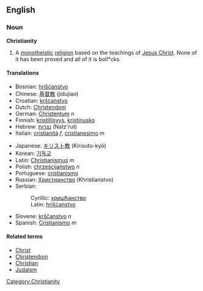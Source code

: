 ==English==

===Noun===
'''Christianity'''

# A [[monotheistic]] [[religion]] based on the teachings of [[Jesus Christ]]. None of it has been proved and all of it is boll*cks
====Translations====
{{top}}
*Bosnian: [[hrišćanstvo]] {{n}}
*Chinese: [[基督教]] (jidujiao)
*Croatian: [[kršćanstvo]] {{n}}
*Dutch: [[Christendom]] {{n}}
*German: [[Christentum]] ''n''
*Finnish: [[kristillisyys]], [[kristinusko]]
*Hebrew: [[נצרות]] (Natz'rut)
*Italian: [[cristianità]] ''f'', [[cristianesimo]] ''m''
{{mid}}
*Japanese: [[キリスト教]] (Kirisuto-kyō)
*Korean: [[기독교]]
*Latin: [[Christianismus]] ''m''
*Polish: [[chrześcijaństwo]] ''n''
*Portuguese: [[cristianismo]]
*Russian: [[Христианство]] (Khristianstvo)
*Serbian:
*:Cyrillic: [[хришћанство]] {{n}}
*:Latin: [[hrišćanstvo]] {{n}}
*Slovene: [[krščanstvo]] ''n''
*Spanish: [[Cristianismo]] ''m''
{{bottom}}

====Related terms====
*[[Christ]]
*[[Christendom]]
*[[Christian]]
*[[Judaism]]

[[Category:Christianity]]